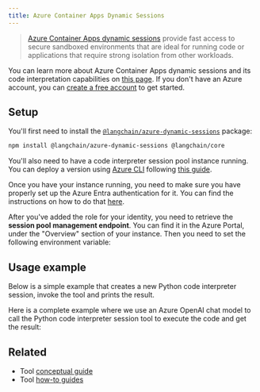 ```yaml
---
title: Azure Container Apps Dynamic Sessions
---
```


> [Azure Container Apps dynamic sessions](https://learn.microsoft.com/azure/container-apps/sessions) provide fast access to secure sandboxed environments that are ideal for running code or applications that require strong isolation from other workloads.

You can learn more about Azure Container Apps dynamic sessions and its code interpretation capabilities on [this page](https://learn.microsoft.com/azure/container-apps/sessions). If you don't have an Azure account, you can [create a free account](https://azure.microsoft.com/free/) to get started.

## Setup

You'll first need to install the [`@langchain/azure-dynamic-sessions`](https://www.npmjs.com/package/@langchain/azure-dynamic-sessions) package:


<IntegrationInstallTooltip/>

```bash npm
npm install @langchain/azure-dynamic-sessions @langchain/core
```

You'll also need to have a code interpreter session pool instance running. You can deploy a version using [Azure CLI](https://learn.microsoft.com/cli/azure/install-azure-cli) following [this guide](https://learn.microsoft.com/azure/container-apps/sessions-code-interpreter).

Once you have your instance running, you need to make sure you have properly set up the Azure Entra authentication for it. You can find the instructions on how to do that [here](https://learn.microsoft.com/azure/container-apps/sessions?tabs=azure-cli#authentication).

After you've added the role for your identity, you need to retrieve the **session pool management endpoint**. You can find it in the Azure Portal, under the "Overview" section of your instance. Then you need to set the following environment variable:


<EnvVars />

## Usage example

Below is a simple example that creates a new Python code interpreter session, invoke the tool and prints the result.


<AzureDynamicSessions />

Here is a complete example where we use an Azure OpenAI chat model to call the Python code interpreter session tool to execute the code and get the result:


<AzureDynamicSessionsAgent />

## Related

- Tool [conceptual guide](/oss/javascript/concepts/tools)
- Tool [how-to guides](/oss/javascript/how-to/#tools)
